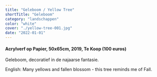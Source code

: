 ```yaml
---
title: "Geleboom / Yellow Tree"
shortTitle: "Geleboom"
category: "landschappen"
color: "white"
cover: "./yellow-tree-001.jpg"
date: "2022-01-01"
---
```

    
#### Acrylverf op Papier, 50x65cm, 2019, Te Koop (100 euros)
Geleboom, decoratief in de najaarse fantasie.    


English: Many yellows and fallen blossom - this tree reminds me of Fall.